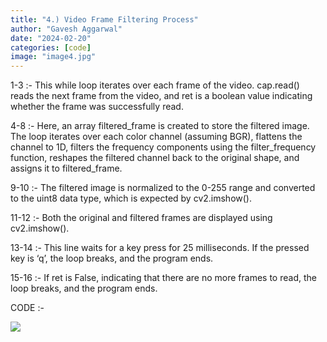 ```yaml
---
title: "4.) Video Frame Filtering Process"
author: "Gavesh Aggarwal"
date: "2024-02-20"
categories: [code]
image: "image4.jpg"
---
```


1-3 :- This while loop iterates over each frame of the video. cap.read() reads the next frame from the video, and ret is a boolean value indicating whether the frame was successfully read.

4-8 :- Here, an array filtered_frame is created to store the filtered image. The loop iterates over each color channel (assuming BGR), flattens the channel to 1D, filters the frequency components using the filter_frequency function, reshapes the filtered channel back to the original shape, and assigns it to filtered_frame.

9-10 :- The filtered image is normalized to the 0-255 range and converted to the uint8 data type, which is expected by cv2.imshow().

11-12 :- Both the original and filtered frames are displayed using cv2.imshow().

13-14 :- This line waits for a key press for 25 milliseconds. If the pressed key is 'q', the loop breaks, and the program ends.

15-16 :- If ret is False, indicating that there are no more frames to read, the loop breaks, and the program ends.

CODE :-

![](4.png)
